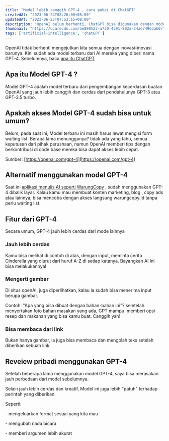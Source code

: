 ```yaml
---
title: "Model lebih canggih GPT-4 , cara pakai di ChatGPT"
createdAt: "2023-06-24T08:26:00+08:00"
updatedAt: "2023-06-25T07:53:15+08:00"
description: "OpenAI belum berhenti, ChatGPT bisa digunakan dengan model baru GPT-4 yang jauh lebih canggih dari pendahulunya"
thumbnail: "https://ucarecdn.com/ae890123-a720-4391-802a-24ad74963ab0/"
tags: ['artificial-intelligence', 'chatGPT']
---
```

OpenAI tidak berhenti mengejutkan kita semua dengan inovasi-inovasi barunya. Kini sudah ada model terbaru dari AI mereka yang diberi nama GPT-4.
Sebelumnya, baca [apa itu ChatGPT](/blog/apa-itu-chatgpt-manfaat-dan-kenapa-heboh-sekali)

## Apa itu Model GPT-4 ?

Model GPT-4 adalah model terbaru dari pengembangan kecerdasan buatan OpenAI yang jauh lebih canggih dan cerdas dari pendahulunya GPT-3 atau GPT-3.5 turbo.

## Apakah akses Model GPT-4 sudah bisa untuk umum?

Belum, pada saat ini, Model terbaru ini masih harus lewat mengisi form waiting list. Berapa lama menunggunya? tidak ada yang tahu, semua keputusan dari pihak perushaan, namun OpenAI memberi tips dengan berkontribusi di code base mereka bisa dapat akses lebih cepat.

Sumber: [https://openai.com/gpt-4](https://openai.com/gpt-4)

## Alternatif menggunakan model GPT-4

Saat ini [aplikasi menulis AI seperti WarungCopy](https://warungcopy.id/) , sudah menggunakan GPT-4 dibalik layar. Kalau kamu mau membuat konten marketing, blog , copy ads atau lainnya, bisa mencoba dengan akses langsung warungcopy.id tanpa perlu waiting list.

## Fitur dari GPT-4

Secara umum, GPT-4 jauh lebih cerdas dari mode lainnya

### Jauh lebih cerdas

<Media src="https://ucarecdn.com/4291ed93-1a12-498c-b63c-1bd797a4916e/" text="ilustrasi model lebih canggih gpt 4" />

Kamu bisa melihat di contoh di atas, dengan input, meminta cerita Cinderella yang diurut dari huruf A-Z di setiap katanya. Bayangkan AI ini bisa melakukannya!

### Mengerti gambar

Di situs openAI, juga diperlihatkan, kalau ia sudah bisa menerima input berupa gambar.

Contoh: "Apa yang bisa dibuat dengan bahan-bahan ini"? seletelah menyertakan foto bahan masakan yang ada, GPT mampu  memberi opsi resep dan makanan yang bisa kamu buat. Canggih yah!

<Media src="https://ucarecdn.com/5ab6b6d3-f3c7-49a6-a301-3b9876df1433/" text="ilustrasi GPT 4 mengeluarkan resep" />

### Bisa membaca dari link

Bukan hanya gambar, ia juga bisa membaca dan mengolah teks setelah diberikan sebuah link

<Media src="https://ucarecdn.com/13cf12b7-abd2-42e6-b407-96c162e404e4/" text="ilustrasi GPT 4 belajar mengolah text dari link" />

## Reveiew pribadi menggunakan GPT-4

Setelah beberapa lama menggunakan model GPT-4, saya bisa merasakan jauh perbedaan dari model sebelumnya.

Selain jauh lebih cerdas dan kreatif, Model ini juga lebih "patuh" terhadap perintah yang diberikan.

Seperti:

\- mengeluarkan format sesuai yang kita mau

\- mengubah nada bicara

\- memberi argumen lebih akurat